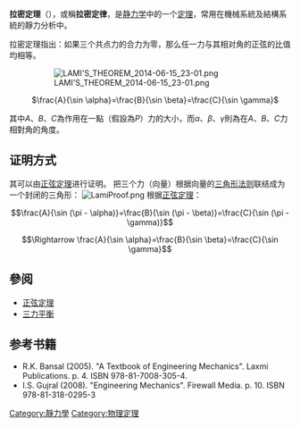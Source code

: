 '''拉密定理'''（{{lang-en|'''Lami's theorem'''}}），或稱'''拉密定律'''，是[[静力学|静力学]]中的一个[[定理|定理]]，常用在機械系統及結構系統的靜力分析中。

拉密定理指出：如果三个共点力的合力为零，那么任一力与其相对角的正弦的比值均相等。

:[[File:LAMI'S_THEOREM_2014-06-15_23-01.png|alt=Lami's Theorem]]
:<math>\frac{A}{\sin \alpha}=\frac{B}{\sin \beta}=\frac{C}{\sin \gamma}</math>

其中''A''、''B''、''C''為作用在一點（假設為''P''）力的大小，而''α''、''β''、''γ''則為在''A''、''B''、''C''力相對角的角度。

== 证明方式 ==
其可以由[[正弦定理|正弦定理]]进行证明。
把三个力（向量）根据向量的[[三角形法则|三角形法则]]联结成为一个封闭的三角形：
[[File:LamiProof.png|thumb]]
根据[[正弦定理|正弦定理]]：
:<math>\frac{A}{\sin (\pi - \alpha)}=\frac{B}{\sin (\pi - \beta)}=\frac{C}{\sin (\pi - \gamma)}</math>
:<math>\Rightarrow \frac{A}{\sin \alpha}=\frac{B}{\sin \beta}=\frac{C}{\sin \gamma}</math>

== 參阅 ==
* [[正弦定理|正弦定理]]
* [[三力平衡|三力平衡]]

== 参考书籍 ==
* R.K. Bansal (2005). "A Textbook of Engineering Mechanics". Laxmi Publications. p. 4. ISBN 978-81-7008-305-4.
* I.S. Gujral (2008). "Engineering Mechanics". Firewall Media. p. 10. ISBN 978-81-318-0295-3

[[Category:靜力學|Category:靜力學]]
[[Category:物理定理|Category:物理定理]]